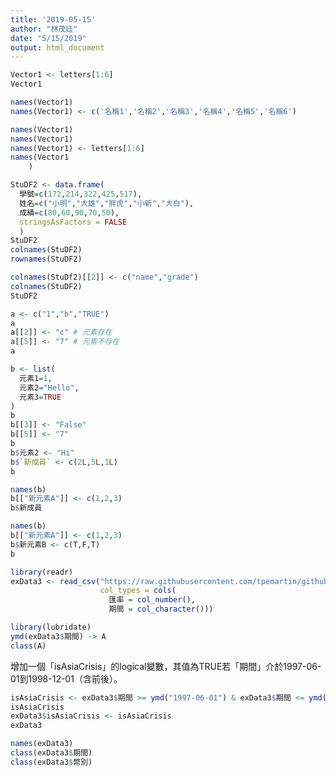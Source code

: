 ```yaml
---
title: '2019-05-15'
author: "林茂廷"
date: "5/15/2019"
output: html_document
---
```


```r
Vector1 <- letters[1:6]
Vector1

names(Vector1)
names(Vector1) <- c('名稱1','名稱2','名稱3','名稱4','名稱5','名稱6')

names(Vector1)
names(Vector1) 
names(Vector1) <- letters[1:6]
names(Vector1
    )


```
```r
StuDF2 <- data.frame(
  學號=c(172,214,322,425,517),
  姓名=c("小明","大雄","胖虎","小新","大白"),
  成績=c(80,60,90,70,50),
  stringsAsFactors = FALSE
  )
StuDF2 
colnames(StuDF2) 
rownames(StuDF2)
```

```r
colnames(StuDf2)[[2]] <- c("name","grade")
colnames(StuDF2)
StuDF2
```


```r
a <- c("1","b","TRUE")
a
a[[2]] <- "c" # 元素存在
a[[5]] <- "7" # 元素不存在
a
```

```r
b <- list(
  元素1=1,
  元素2="Hello",
  元素3=TRUE
)
b
b[[3]] <- "False"
b[[5]] <- "7"
b
b$元素2 <- "Hi"
b$`新成員` <- c(2L,5L,1L)
b
```

```r
names(b)
b[["新元素A"]] <- c(1,2,3)
b$新成員

names(b)
b[["新元素A"]] <- c(1,2,3)
b$新元素B <- c(T,F,T)
b
```
```r
library(readr)
exData3 <- read_csv("https://raw.githubusercontent.com/tpemartin/github-data/master/exData3.csv",
                    col_types = cols(
                      匯率 = col_number(),
                      期間 = col_character()))
```
```r
library(lubridate)
ymd(exData3$期間) -> A
class(A)
```
增加一個「isAsiaCrisis」的logical變數，其值為TRUE若「期間」介於1997-06-01到1998-12-01（含前後）。
```r
isAsiaCrisis <- exData3$期間 >= ymd("1997-06-01") & exData3$期間 <= ymd("1998-12-01")
isAsiaCrisis
exData3$isAsiaCrisis <- isAsiaCrisis
exData3
```
```r
names(exData3)
class(exData3$期間)
class(exData3$幣別)
```



